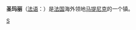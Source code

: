 {{Infobox Settlement
| name = 圣玛丽<br />Sainte-Marie
| image_skyline = Sainte-Marie 972.PNG
| imagesize = 250px
| image_caption = 
| image_flag = 
| image_shield = 
| pushpin_map = 
| pushpin_label_position = bottom
| subdivision_type = 国家
| subdivision_name = {{FRA}}
| subdivision_type1 = [[法国行政区划|大区]]
| subdivision_name1 = [[马提尼克|马提尼克大区]]
| subdivision_type2 = [[法国行政区划|省]]
| subdivision_name2 =  [[马提尼克|马提尼克省]]
| elevation_m = 287
| elevation_ft = 
| area_total_km2 = 44.55
| population_as_of = 1999年
| population_total = 20098
| population_density_km2 = auto
| timezone = 
| utc_offset = 
| timezone_DST = 
| utc_offset_DST = 
| latd = 14
| latm = 44
| lats = 
| latNS = N
| longd = 61
| longm = 01
| longs = 
| longEW = W
| website =  
}}
'''圣玛丽'''（[[法语|法语]]：'''{{lang|fr|Sainte-Marie}}'''）是[[法国|法国]]海外领地[[马提尼克|马提尼克]]的一个镇。

{{France-stub}}

[[Category:马提尼克市镇|S]]